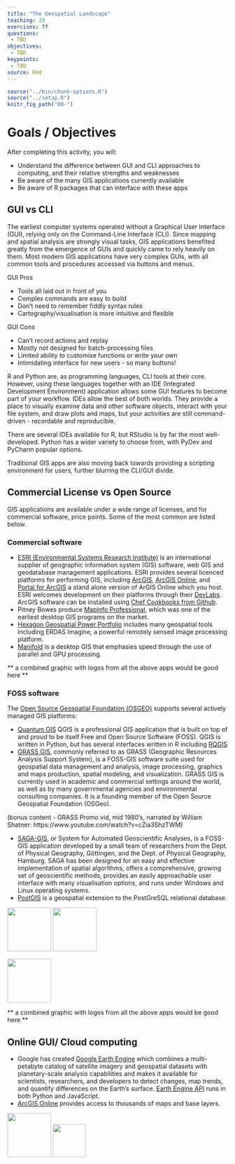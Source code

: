 ```yaml
---
title: "The Geospatial Landscape"
teaching: 20
exercises: ??
questions:
 - TBD
objectives:
 - TBD
keypoints:
 - TBD
source: Rmd
---
```


```r
source("../bin/chunk-options.R")
source("../setup.R")
knitr_fig_path("00-")
```


# Goals / Objectives

After completing this activity, you will:

  * Understand the difference between GUI and CLI approaches to computing, and their relative strengths and weaknesses 
  * Be aware of the many GIS applications currently available
  * Be aware of R packages that can interface with these apps

## GUI vs CLI

The earliest computer systems operated without a Graphical User Interface (GUI), relying only on the Command-Line Interface (CLI). Since mapping and spatial analysis are strongly visual tasks, GIS applications benefited greatly from the emergence of GUIs and quickly came to rely heavily on them. Most modern GIS applications have very complex GUIs, with all common tools and procedures accessed via buttons and menus. 

GUI Pros

  - Tools all laid out in front of you
  - Complex commands are easy to build
  - Don't need to remember fiddly syntax rules
  - Cartography/visualisation is more intuitive and flexible
  
GUI Cons

  - Can't record actions and replay
  - Mostly not designed for batch-processing files
  - Limited ability to customise functions or write your own
  - Intimidating interface for new users - so many buttons!
  
R and Python are, as programming languages, CLI tools at their core. However, using these languages together with an IDE (Integrated Development Environment) application allows some GUI features to become part of your workflow. IDEs allow the best of both worlds. They provide a place to visually examine data and other software objects, interact with your file system, and draw plots and maps, but your activities are still command-driven - recordable and reproducible.

There are several IDEs available for R, but RStudio is by far the most well-developed. Python has a wider variety to choose from, with PyDev and PyCharm popular options.

Traditional GIS apps are also moving back towards providing a scripting environment for users, further blurring the CLI/GUI divide.

## Commercial License vs Open Source

GIS applications are available under a wide range of licenses, and for commercial software, price points. Some of the most common are listed below.

### Commercial software 

  * [ESRI (Environmental Systems Research Institute)](https://www.esri.com/en-us/home) is an international supplier of geographic information system (GIS) software, web GIS and geodatabase management applications. ESRI provides several licenced platforms for performing GIS, including [ArcGIS](https://www.arcgis.com/home/index.html), [ArcGIS Online](http://www.esri.com/software/arcgis/arcgisonline), and [Portal for ArcGIS](http://server.arcgis.com/en/portal/) a stand alone version of ArGIS Online which you host. ESRI welcomes development on their platforms through their [DevLabs](https://developers.arcgis.com/). ArcGIS software can be installed using [Chef Cookbooks from Github](https://github.com/Esri/arcgis-cookbook).
  * Pitney Bowes produce [MapInfo Professional](https://www.pitneybowes.com/us/location-intelligence/geographic-information-systems/mapinfo-pro.html), which was one of the earliest desktop GIS programs on the market. 
  * [Hexagon Geospatial Power Portfolio](https://www.hexagongeospatial.com/products/power-portfolio) includes many geospatial tools including ERDAS Imagine, a powerful remotely sensed image processing platform.
  * [Manifold](http://www.manifold.net/) is a desktop GIS that emphasies speed through the use of parallel and GPU processing. 
  
  
** a combined graphic with logos from all the above apps would be good here **


### FOSS software 

The [Open Source Geospatial Foundation (OSGEO)](http://www.osgeo.org/) supports several actively managed GIS platforms:

  * [Quantum GIS](https://www.qgis.org/en/site/) QGIS is a professional GIS application that is built on top of and proud to be itself Free and Open Source Software (FOSS). QGIS is written in Python, but has several interfaces written in R including [RQGIS](https://cran.r-project.org/web/packages/RQGIS/index.html) 
  * [GRASS GIS](https://grass.osgeo.org/), commonly referred to as GRASS (Geographic Resources Analysis Support System), is a FOSS-GIS software suite used for geospatial data management and analysis, image processing, graphics and maps production, spatial modeling, and visualization. GRASS GIS is currently used in academic and commercial settings around the world, as well as by many governmental agencies and environmental consulting companies. It is a founding member of the Open Source Geospatial Foundation (OSGeo).
  
(bonus content - GRASS Promo vid, mid 1980's, narrated by William Shatner: https://www.youtube.com/watch?v=cZia3ShzTWM)

  * [SAGA-GIS](http://www.saga-gis.org/en/index.html), or System for Automated Geoscientific Analyses, is a FOSS-GIS application developed by a small team of researchers from the Dept. of Physical Geography, Göttingen, and the Dept. of Physical Geography, Hamburg. SAGA has been designed for an easy and effective implementation of spatial algorithms, offers a comprehensive, growing set of geoscientific methods, provides an easily approachable user interface with many visualisation options, and runs under Windows and Linux operating systems.
  * [PostGIS](https://postgis.net/) is a geospatial extension to the PostGreSQL relational database.



<img src="https://qgisblog.files.wordpress.com/2016/12/qgis-logo_anita02.png" height="100"/>
<img src="https://grass.osgeo.org/uploads/images/logo_variant_nobg.png" height="100"/>

<img src="http://gisgeography.com/wp-content/uploads/2016/01/saga-gis-logo.png" height="100"/>

** a combined graphic with logos from all the above apps would be good here **

## Online GUI/ Cloud computing

  * Google has created [Google Earth Engine](https://earthengine.google.com/) which combines a multi-petabyte catalog of satellite imagery and geospatial datasets with planetary-scale analysis capabilities and makes it available for scientists, researchers, and developers to detect changes, map trends, and quantify differences on the Earth's surface. [Earth Engine API](https://developers.google.com/earth-engine/) runs in both Python and JavaScript.
  * [ArcGIS Online](http://www.arcgis.com/features/features.html) provides access to thousands of maps and base layers.

<img src="https://earthengine.google.com/static/images/GoogleEarthEngine_Grey_108.png" height="100"/>
<img src="https://wp.stolaf.edu/it/files/2017/02/ArcGISOnlineLogoT.png" height="75"/>
